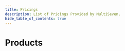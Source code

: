 ---
title: Pricings
description: List of Pricings Provided by MultiSeven.
hide_table_of_contents: true
---


# Products

<Products />
